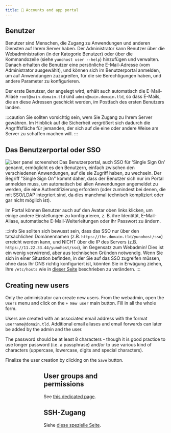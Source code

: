 ```yaml
---
title: 👥 Accounts and app portal
---
```


## Benutzer

Benutzer sind Menschen, die Zugang zu Anwendungen und anderen Diensten auf Ihrem Server haben. Der Administrator kann Benutzer über die Webadministration (in der Kategorie Benutzer) oder über die Kommandozeile (siehe `yunohost user --help`) hinzufügen und verwalten. Danach erhalten die Benutzer eine persönliche E-Mail-Adresse (vom Administrator ausgewählt), und können sich im Benutzerportal anmelden, um auf Anwendungen zuzugreifen, für die sie Berechtigungen haben, und andere Parameter zu konfigurieren.

Der erste Benutzer, der angelegt wird, erhält auch automatisch die E-Mail-Aliase `root@main.domain.tld` und `admin@main.domain.tld`, so dass E-Mails, die an diese Adressen geschickt werden, im Postfach des ersten Benutzers landen.

:::caution
Sie sollten vorsichtig sein, wem Sie Zugang zu Ihrem Server gewähren. Im Hinblick auf die Sicherheit vergrößert sich dadurch die Angriffsfläche für jemanden, der sich auf die eine oder andere Weise am Server zu schaffen machen will.
:::

## Das Benutzerportal oder SSO

![User panel screenshot](/img/user_panel.jpg)
Das Benutzerportal, auch SSO für 'Single Sign On' genannt, ermöglicht es den Benutzern, einfach zwischen den verschiedenen Anwendungen, auf die sie Zugriff haben, zu wechseln. Der Begriff "Single Sign On" kommt daher, dass der Benutzer sich nur im Portal anmelden muss, um automatisch bei allen Anwendungen angemeldet zu werden, die eine Authentifizierung erfordern (oder zumindest bei denen, die mit SSO/LDAP integriert sind, da dies manchmal technisch kompliziert oder gar nicht möglich ist).

Im Portal können Benutzer auch auf den Avatar oben links klicken, um einige andere Einstellungen zu konfigurieren, z. B. ihre Identität, E-Mail-Aliase, automatische E-Mail-Weiterleitungen oder ihr Passwort zu ändern.

:::info
Sie sollten sich bewusst sein, dass das SSO nur über den tatsächlichen Domänennamen (z.B. `https://the.domain.tld/yunohost/sso`) erreicht werden kann, und NICHT über die IP des Servers (z.B. `https://11.22.33.44/yunohost/sso`), im Gegensatz zum Webadmin! Dies ist ein wenig verwirrend, aber aus technischen Gründen notwendig. Wenn Sie sich in einer Situation befinden, in der Sie auf das SSO zugreifen müssen, ohne dass Ihr DNS richtig konfiguriert ist, könnten Sie in Erwägung ziehen, Ihre `/etc/hosts` wie in [dieser Seite](/admin/tutorials/domains/dns_local_network) beschrieben zu verändern.
:::

## Creating new users

Only the administrator can create new users. From the webadmin, open the `Users` menu and click on the `+ New user` main button. Fill in all the whole form.

Users are created with an associated email address with the format `username@domain.tld`. Additional email aliases and email forwards can later be added by the admin and the user.

The password should be at least 8 characters - though it is good practice to use longer password (i.e. a passphrase) and/or to use various kind of characters (uppercase, lowercase, digits and special characters).

Finalize the user creation by clicking on the `Save` button.

<Figure caption="From the main menu of the webadmin, open `Users`." alt="Main menu" src="/img/webadmin/create_user_1.png"/>
<Figure caption="From the top of the users list, click on `+ New user`." alt="Users list" src="/img/webadmin/create_user_2.png"/>
<Figure caption="Fill in the form." alt="User creation form" src="/img/webadmin/create_user_3.png"/>

## User groups and permissions

See [this dedicated page](/admin/users/groups_and_permissions).

## SSH-Zugang

Siehe [diese spezielle Seite](/admin/command_line).
